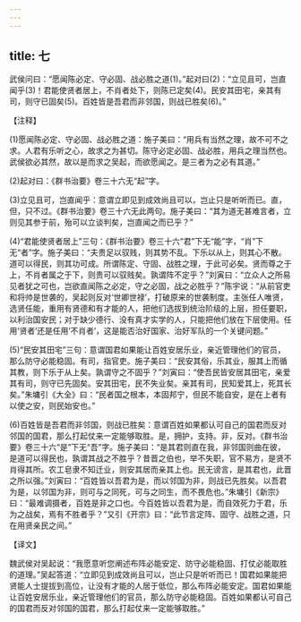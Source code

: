 ```yaml
---
---
---
```

title: 七
---



武侯问曰：“愿闻陈必定、守必固、战必胜之道(1)。”起对曰(2)：“立见且可，岂直闻乎(3)！君能使贤者居上，不肖者处下，则陈已定矣(4)。民安其田宅，亲其有司，则守已固矣(5)。百姓皆是吾君而非邻国，则战已胜矣(6)。”

【注释】

(1)愿闻陈必定、守必固、战必胜之道：施子美曰：“用兵有当然之理，故不可不之求。人君有乐听之心，故求之为甚切。陈守必定必固、战必胜，用兵之理当然也。武侯欲必其然，故以是而求之吴起，而欲愿闻之。是三者为之必有其道。”

(2)起对曰：《群书治要》卷三十六无“起”字。

(3)立见且可，岂直闻乎：意谓立即见到成效尚且可以，岂止只是听听而已。直，但，只不过。《群书治要》卷三十六无此两句。施子美曰：“其为道无甚难言者，立则见其参于前，殆可以立谈判矣，岂直闻之而已乎？”

(4)“君能使贤者居上”三句：《群书治要》卷三十六“君”下无“能”字，“肖”下无“者”字。施子美曰：“夫贵足以驭贱，则其势不乱。下乐以从上，则其心不散。道可以得民，则其功可成。所谓陈定、守固、战胜之理，于此可必矣。贤而尊之于上，不肖者属之于下，则贵可以驭贱矣。孰谓阵不定乎？”刘寅曰：“立众人之所易见者犹之可也，岂欲直闻陈之必定，守之必固，战之必胜乎？”陈宇说：“从前官吏和将帅是世袭的，吴起则反对‘世卿世禄’，打破原来的世袭制度。主张任人唯贤，选贤任能，重用有贤德和有才能的人，把他们选拔到统治阶级的上层，担任要职，以利治国安民；对于缺少德行、没有真才实学的人，只能把他们放在下层使用。任用‘贤者’还是任用‘不肖者’，这是能否治好国家、治好军队的一个关键问题。”

(5)“民安其田宅”三句：意谓国君如果能让百姓安居乐业，亲近管理他们的官员，那么防守必能稳固。有司，指官吏。施子美曰：“民安其俗，乐其业，服其上而循其教，则下乐于从上矣。孰谓守之不固乎？”刘寅曰：“使吾民皆安居其田宅，亲爱其有司，则守已先固矣。安其田宅，民不失业矣。亲其有司，民知爱其上，死其长矣。”朱墉引《大全》曰：“民者国之根本，本固邦宁，但民不能自安，是在上者有以使之安，则民始安也。”

(6)百姓皆是吾君而非邻国，则战已胜矣：意谓百姓如果都认可自己的国君而反对邻国的国君，那么打起仗来一定能够取胜。是，拥护，支持。非，反对。《群书治要》卷三十六“是”下无“吾”字。施子美曰：“是其君则直在我，非邻国则曲在彼，是道可以得民也，孰谓其战之不胜乎？昔晋之伯也，举不失职，官不易方，是贤不肖得其所。农工皂隶不知迁业，则安其居而亲其上也。民无谤言，是其君也，此晋之所以强。”刘寅曰：“百姓皆以吾君为是，而以邻国为非，则战已先胜矣。以吾君为是，以邻国为非，则可与之同死，可与之同生，而不畏危也。”朱墉引《新宗》曰：“最难调摄者，百姓是非之口也。今百姓皆以吾君为是，而自效死力于君，乐为之战矣，焉有不胜者乎？”又引《开宗》曰：“此节言定阵、固守、战胜之道，只在用贤亲民之间。”

【译文】

魏武侯对吴起说：“我愿意听您阐述布阵必能安定、防守必能稳固、打仗必能取胜的道理。”吴起答道：“立即见到成效尚且可以，岂止只是听听而已！国君如果能把贤能人士提拔到高位，让没有才能的人居于低位，那么布阵必能安定。国君如果能让百姓安居乐业，亲近管理他们的官员，那么防守必能稳固。百姓如果都认可自己的国君而反对邻国的国君，那么打起仗来一定能够取胜。”